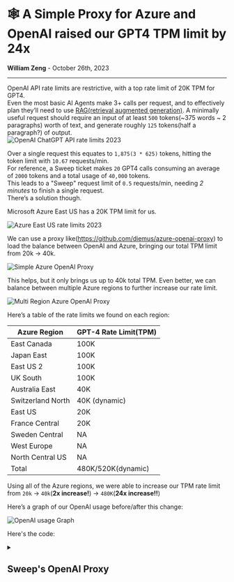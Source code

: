 # **🕸️ A Simple Proxy for Azure and OpenAI raised our GPT4 TPM limit by 24x**

**William Zeng** - October 26th, 2023

---

OpenAI API rate limits are restrictive, with a top rate limit of 20K TPM for GPT4. <br/>
Even the most basic AI Agents make 3+ calls per request, and to effectively plan they’ll need to use [RAG(retrieval augmented generation)](https://docs.sweep.dev/blogs/ai-code-planning). A minimally useful request should require an input of at least `500` tokens(~375 words ~ 2 paragraphs) worth of text, and generate roughly `125` tokens(half a paragraph?) of output.
<br/>
<img src="/openai_proxy/openai_rate_limits.png" alt="OpenAI ChatGPT API rate limits 2023" />

Over a single request this equates to `1,875(3 * 625)` tokens, hitting the token limit with `10.67` requests/min.<br/>
For reference, a Sweep ticket makes `20` GPT4 calls consuming an average of `2000` tokens and a total usage of `40,000` tokens.<br/>
This leads to a "Sweep" request limit of `0.5` requests/min, needing *2 minutes* to finish a single request.<br/>
There’s a solution though.<br/>

Microsoft Azure East US has a 20K TPM limit for us.

<img src="/openai_proxy/azure_us_east_rate_limits.png" alt="Azure East US rate limits 2023" />

We can use a proxy like(https://github.com/diemus/azure-openai-proxy) to load the balance between OpenAI and Azure, bringing our total TPM limit from 20k → 40k.

<img src="/openai_proxy/simple_azure_openai_proxy.png" alt="Simple Azure OpenAI Proxy" />

This helps, but it only brings us up to 40k total TPM.
Even better, we can balance between multiple Azure regions to further increase our rate limit.

<img src="/openai_proxy/multi_region_azure_openai_proxy.png" alt="Multi Region Azure OpenAI Proxy" />

Here’s a table of the rate limits we found on each region:

| Azure Region      | GPT-4 Rate Limit(TPM) |
|------------------|-----------------------|
| East Canada      | 100K                  |
| Japan East       | 100K                  |
| East US 2        | 100K                  |
| UK South         | 100K                  |
| Australia East   | 40K                   |
| Switzerland North| 40K (dynamic)         |
| East US          | 20K                   |
| France Central   | 20K                   |
| Sweden Central   | NA                    |
| West Europe      | NA                    |
| North Central US | NA                    |
| Total            | 480K/520K(dynamic)    |

Using all of the Azure regions, we were able to increase our TPM rate limit from `20k` → `40k`(**2x increase!**) → `480K`(**24x increase!!**)

Here’s a graph of our OpenAI usage before/after this change:

<img src="/openai_proxy/openai_cost_graph.png" alt="OpenAI usage Graph" />

Here's the code:

<details>
<summary><h2>Sweep's OpenAI Proxy</h2></summary>
```python
import random

import openai
from loguru import logger

from sweepai.config.server import (
    AZURE_API_KEY,
    MULTI_REGION_CONFIG,
    OPENAI_API_BASE,
    OPENAI_API_ENGINE_GPT4,
    OPENAI_API_ENGINE_GPT4_32K,
    OPENAI_API_ENGINE_GPT35,
    OPENAI_API_KEY,
    OPENAI_API_TYPE,
    OPENAI_API_VERSION,
)


class OpenAIProxy:
    def __init__(self):
        pass

    def call_openai(self, model, messages, max_tokens, temperature) -> str:
        try:
            engine = None
            if (
                model == "gpt-3.5-turbo-16k"
                or model == "gpt-3.5-turbo-16k-0613"
                and OPENAI_API_ENGINE_GPT35 is not None
            ):
                engine = OPENAI_API_ENGINE_GPT35
            elif (
                model == "gpt-4"
                or model == "gpt-4-0613"
                and OPENAI_API_ENGINE_GPT4 is not None
            ):
                engine = OPENAI_API_ENGINE_GPT4
            elif (
                model == "gpt-4-32k"
                or model == "gpt-4-32k-0613"
                and OPENAI_API_ENGINE_GPT4_32K is not None
            ):
                engine = OPENAI_API_ENGINE_GPT4_32K
            if OPENAI_API_TYPE is None or engine is None:
                openai.api_key = OPENAI_API_KEY
                openai.api_base = "https://api.openai.com/v1"
                openai.api_version = None
                openai.api_type = "open_ai"
                logger.info(f"Calling {model} on OpenAI.")
                response = openai.ChatCompletion.create(
                    model=model,
                    messages=messages,
                    max_tokens=max_tokens,
                    temperature=temperature,
                )
                return response["choices"][0].message.content
            # validity checks for MULTI_REGION_CONFIG
            if (
                MULTI_REGION_CONFIG is None
                or not isinstance(MULTI_REGION_CONFIG, list)
                or len(MULTI_REGION_CONFIG) == 0
                or not isinstance(MULTI_REGION_CONFIG[0], list)
            ):
                logger.info(
                    f"Calling {model} with engine {engine} on Azure url {OPENAI_API_BASE}."
                )
                openai.api_type = OPENAI_API_TYPE
                openai.api_base = OPENAI_API_BASE
                openai.api_version = OPENAI_API_VERSION
                openai.api_key = AZURE_API_KEY
                response = openai.ChatCompletion.create(
                    engine=engine,
                    model=model,
                    messages=messages,
                    max_tokens=max_tokens,
                    temperature=temperature,
                )
                return response["choices"][0].message.content
            # multi region config is a list of tuples of (region_url, api_key)
            # we will try each region in order until we get a response
            # randomize the order of the list
            SHUFFLED_MULTI_REGION_CONFIG = random.sample(
                MULTI_REGION_CONFIG, len(MULTI_REGION_CONFIG)
            )
            for region_url, api_key in SHUFFLED_MULTI_REGION_CONFIG:
                try:
                    logger.info(
                        f"Calling {model} with engine {engine} on Azure url {region_url}."
                    )
                    openai.api_key = api_key
                    openai.api_base = region_url
                    openai.api_version = OPENAI_API_VERSION
                    openai.api_type = OPENAI_API_TYPE
                    response = openai.ChatCompletion.create(
                        engine=engine,
                        model=model,
                        messages=messages,
                        max_tokens=max_tokens,
                        temperature=temperature,
                    )
                    return response["choices"][0].message.content
                except SystemExit:
                    raise SystemExit
                except Exception as e:
                    logger.exception(f"Error calling {region_url}: {e}")
            raise Exception("No Azure regions available")
        except SystemExit:
            raise SystemExit
        except Exception as e:
            if OPENAI_API_KEY:
                try:
                    openai.api_key = OPENAI_API_KEY
                    openai.api_base = "https://api.openai.com/v1"
                    openai.api_version = None
                    openai.api_type = "open_ai"
                    logger.info(f"Calling {model} with OpenAI.")
                    response = openai.ChatCompletion.create(
                        model=model,
                        messages=messages,
                        max_tokens=max_tokens,
                        temperature=temperature,
                    )
                    return response["choices"][0].message.content
                except SystemExit:
                    raise SystemExit
                except Exception as _e:
                    logger.error(f"OpenAI API Key found but error: {_e}")
            logger.error(f"OpenAI API Key not found and Azure Error: {e}")
            raise e
```
</details>

`MULTI_REGION_CONFIG` is a list of tuples of `(region_url, api_key)` that we randomize over, and the other envvars are standard strings from OpenAI/Azure. Another requirement with our proxy is that each of the models(GPT3.5, GPT4, GPT4-32K) must have consistent naming across regions.

We have some potential improvements to our proxy:
- We randomize between the different Azure regions uniformly, so this could be improved by weighted randomization.
- We could decrease our expected latency further by keeping track of which regions have capacity.
- We could optimize further by trying to *estimate* the load on each region. We can perform a smart optimization by computing a simple function like:
    - `estimated_latency = mean_over_regions((input_tokens + output_tokens) / latency_per_token_estimate)`
    - `estimated_load = estimated_latency - true_latency`
    - and then optimize the region-level randomization by negatively weighting the `estimated_load`

Here's a link to our production code: <br/>
https://github.com/sweepai/sweep/blob/main/sweepai/utils/openai_proxy.py

If you're interested in using Sweep/have questions about how we use LLMs in production, reach out at https://discord.gg/sweep!

